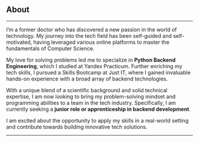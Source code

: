 ## About

---

I’m a former doctor who has discovered a new passion in the world of technology.
My journey into the tech field has been self-guided and self-motivated, having leveraged various online platforms to master the fundamentals of Computer Science.

My love for solving problems led me to specialize in **Python Backend Engineering**, which I studied at Yandex Practicum.
Further enriching my tech skills, I pursued a Skills Bootcamp at Just IT, where I gained invaluable hands-on experience with a broad array of backend technologies.

With a unique blend of a scientific background and solid technical expertise, I am now looking to bring my problem-solving mindset and programming abilities to a team in the tech industry.
Specifically, I am currently seeking a **junior role or apprenticeship in backend development**.

I am excited about the opportunity to apply my skills in a real-world setting and contribute towards building innovative tech solutions.

---
